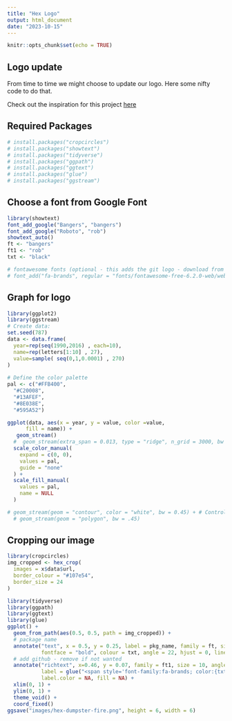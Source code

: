 ---
title: "Hex Logo"
output: html_document
date: "2023-10-15"
---

```{r setup, include=FALSE}
knitr::opts_chunk$set(echo = TRUE)
```

## Logo update

From time to time we might choose to update our logo. Here some nifty code to do that. 

Check out the inspiration for this project [here](https://www.r-bloggers.com/2023/06/how-to-generate-a-hex-sticker-with-openai-and-cropcircles/)

## Required Packages

```{r}
# install.packages("cropcircles")
# install.packages("showtext")
# install.packages("tidyverse")
# install.packages("ggpath")
# install.packages("ggtext")
# install.packages("glue")
# install.packages("ggstream")
```

## Choose a font from Google Font

```{r}
library(showtext)
font_add_google("Bangers", "bangers")
font_add_google("Roboto", "rob")
showtext_auto()
ft <- "bangers"
ft1 <- "rob"
txt <- "black"

# fontawesome fonts (optional - this adds the git logo - download from https://fontawesome.com/)
# font_add("fa-brands", regular = "fonts/fontawesome-free-6.2.0-web/webfonts/fa-brands-400.ttf")
```


<!-- # package name and githu repo -->
<!-- pkg_name <- "dumpster\nFire" -->
<!-- git_name <- "doehm/dumpsterFire" -->

## Graph for logo
```{r}
library(ggplot2)
library(ggstream)
# Create data:
set.seed(787)
data <- data.frame(
  year=rep(seq(1990,2016) , each=10),
  name=rep(letters[1:10] , 27),
  value=sample( seq(0,1,0.0001) , 270)
)
 
# Define the color palette
pal <- c("#FFB400",
  "#C20008",
  "#13AFEF",
  "#8E038E", 
  "#595A52")

ggplot(data, aes(x = year, y = value, color =value,
      fill = name)) +
   geom_stream() 
  #  geom_stream(extra_span = 0.013, type = "ridge", n_grid = 3000, bw = .78) +
  scale_color_manual(
    expand = c(0, 0),
    values = pal,
    guide = "none"
  ) +
  scale_fill_manual(
    values = pal,
    name = NULL
  )

# geom_stream(geom = "contour", color = "white", bw = 0.45) + # Controls smoothness
  # geom_stream(geom = "polygon", bw = .45) 
```

## Cropping our image
```{r}
library(cropcircles)
img_cropped <- hex_crop(
  images = x$data$url,
  border_colour = "#107e54",
  border_size = 24
)
```


```{r}
library(tidyverse)
library(ggpath)
library(ggtext)
library(glue)
ggplot() +
  geom_from_path(aes(0.5, 0.5, path = img_cropped)) +
  # package name
  annotate("text", x = 0.5, y = 0.25, label = pkg_name, family = ft, size = 34,
           fontface = "bold", colour = txt, angle = 22, hjust = 0, lineheight = 0.25) +
  # add github - remove if not wanted
  annotate("richtext", x=0.46, y = 0.07, family = ft1, size = 10, angle = 15, colour = txt, hjust = 0,
           label = glue("<span style='font-family:fa-brands; color:{txt}'> </span> {git_name}"),
           label.color = NA, fill = NA) +
  xlim(0, 1) +
  ylim(0, 1) +
  theme_void() +
  coord_fixed()
ggsave("images/hex-dumpster-fire.png", height = 6, width = 6)
```